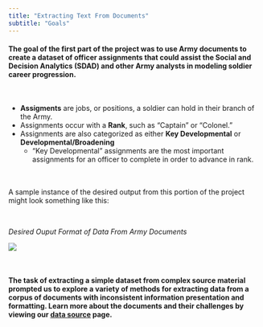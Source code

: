 ```yaml
---
title: "Extracting Text From Documents"
subtitle: "Goals"
---
```


#### The goal of the first part of the project was to use Army documents to create a dataset of officer assignments that could assist the Social and Decision Analytics (SDAD) and other Army analysts in modeling soldier career progression. 

<br>

- **Assigments** are jobs, or positions, a soldier can hold in their branch of the Army.
- Assignments occur with a **Rank**, such as "Captain" or "Colonel." 
- Assignments are also categorized as either **Key Developmental** or **Developmental/Broadening** 
    - "Key Developmental" assignments are the most important assignments for an officer to complete in order to advance in rank. 

<br>    
A sample instance of the desired output from this portion of the project might look something like this:

<br>
<div align="left">
*Desired Ouput Format of Data From Army Documents*
</div>
<div align="center">
![](img/SampleOutput.png) 
</div>
<br>

#### The task of extracting a simple dataset from complex source material prompted us to explore a variety of methods for extracting data from a corpus of documents with inconsistent information presentation and formatting. Learn more about the documents and their challenges by viewing our <a href=Data_Pt1.html>data source</a> page. 